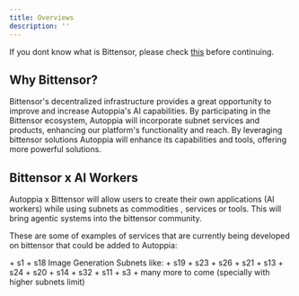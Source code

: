 ```yaml
---
title: Overviews
description: ''
---
```


<Note>If you dont know what is Bittensor, please check [this](https://bittensor.com/about) before continuing.</Note>

## Why Bittensor?
Bittensor's decentralized infrastructure provides a great opportunity to improve and increase Autoppia's AI capabilities. By participating in the Bittensor ecosystem, Autoppia will incorporate subnet services and products, enhancing our platform's functionality and reach. By leveraging bittensor solutions Autoppia will enhance its capabilities and tools, offering more powerful solutions. 

## Bittensor x AI Workers
Autoppia x Bittensor will allow users to create their own applications (AI workers) while using subnets as commodities , services or tools. This will bring agentic systems into the bittensor community. 


These are some of examples of services that are currently being developed on bittensor that could be added to Autoppia: 


<AccordionGroup>
  <Accordion title="Language" icon="database">
    + s1 
    + s18
  </Accordion>

  <Accordion title="Vision - LLMs" icon="image">
    Image Generation Subnets like: 
    + s19
    + s23
    + s26
  </Accordion>

  <Accordion title="Storage" icone="hard-drive">
    + s21
  </Accordion>

  <Accordion title="Web scraping & data analysis" icon="magnifying-glass">
    + s13
    + s24

  </Accordion>

  <Accordion title="Agentic Behaviour" icon="user">
    + s20
  </Accordion>

  <Accordion title="LLM protection & moderation" icon = "shield">
    + s14
    + s32
  </Accordion>

   <Accordion title="Audio" icon = "file-audio">
    + s11
    + s3 
    + many more to come (specially with higher subnets limit)

  </Accordion>
</AccordionGroup>






